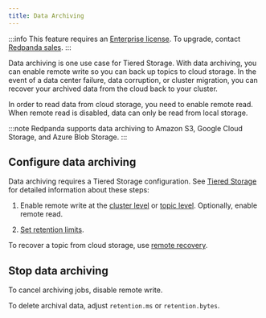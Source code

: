 ```yaml
---
title: Data Archiving
---
```


<head>
    <meta name="title" content="Data archiving | Redpanda Docs"/>
    <meta name="description" content="Set up data archiving on Redpanda."/>
</head>

:::info
This feature requires an [Enterprise license](../../get-started/licenses). To upgrade, contact [Redpanda sales](https://redpanda.com/try-redpanda?section=enterprise-cloud).
:::

Data archiving is one use case for Tiered Storage. With data archiving, you can enable remote write so you can back up topics to cloud storage. In the event of a data center failure, data corruption, or cluster migration, you can recover your archived data from the cloud back to your cluster. 

In order to read data from cloud storage, you need to enable remote read. When remote read is disabled, data can only be read from local storage. 

:::note
Redpanda supports data archiving to Amazon S3, Google Cloud Storage, and Azure Blob Storage. 
:::

## Configure data archiving

Data archiving requires a Tiered Storage configuration. See [Tiered Storage](../tiered-storage) for detailed information about these steps:

1. Enable remote write at the [cluster level](../tiered-storage/#enable-tiered-storage-for-a-cluster) or [topic level](../tiered-storage/#enable-tiered-storage-for-a-topic). Optionally, enable remote read. 

2. [Set retention limits](../tiered-storage/#set-retention-limits). 
   
To recover a topic from cloud storage, use [remote recovery](../tiered-storage/#remote-recovery).

## Stop data archiving
   
To cancel archiving jobs, disable remote write. 

To delete archival data, adjust `retention.ms` or `retention.bytes`.
